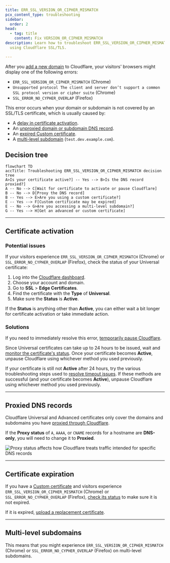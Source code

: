 ```yaml
---
title: ERR_SSL_VERSION_OR_CIPHER_MISMATCH
pcx_content_type: troubleshooting
sidebar:
  order: 2
head:
  - tag: title
    content: Fix VERSION_OR_CIPHER_MISMATCH
description: Learn how to troubleshoot ERR_SSL_VERSION_OR_CIPHER_MISMATCH when
  using Cloudflare SSL/TLS.

---
```



After you [add a new domain](/fundamentals/setup/manage-domains/add-site/) to Cloudflare, your visitors' browsers might display one of the following errors:

* `ERR_SSL_VERSION_OR_CIPHER_MISMATCH` (Chrome)
* `Unsupported protocol The client and server don’t support a common SSL protocol version or cipher suite` (Chrome)
* `SSL_ERROR_NO_CYPHER_OVERLAP` (Firefox)

This error occurs when your domain or subdomain is not covered by an SSL/TLS certificate, which is usually caused by:

* A [delay in certificate activation](#certificate-activation).
* An [unproxied domain or subdomain DNS record](#proxied-dns-records).
* An [expired Custom certificate](#certificate-expiration).
* A [multi-level subdomain](#multi-level-subdomains) (`test.dev.example.com`).

## Decision tree

```mermaid
flowchart TD
accTitle: Troubleshooting ERR_SSL_VERSION_OR_CIPHER_MISMATCH decision tree
A>Is your certificate active?] -- Yes --> B>Is the DNS record proxied?]
A -- No --> C[Wait for certificate to activate or pause Cloudflare]
B -- No --> D[Proxy the DNS record]
B -- Yes --> E>Are you using a custom certificate?]
E -- Yes --> F[Custom certificate may be expired]
E -- No --> G>Are you accessing a multi-level subdomain?]
G -- Yes --> H[Get an advanced or custom certificate]
```

***

## Certificate activation

<Render file="universal-ssl-enable-full" />

### Potential issues

If your visitors experience `ERR_SSL_VERSION_OR_CIPHER_MISMATCH` (Chrome) or `SSL_ERROR_NO_CYPHER_OVERLAP` (Firefox), check the status of your Universal certificate:

1. Log into the [Cloudflare dashboard](https://dash.cloudflare.com).
2. Choose your account and domain.
3. Go to **SSL** > **Edge Certificates**.
4. Find the certificate with the **Type** of **Universal**.
5. Make sure the **Status** is **Active**.

If the **Status** is anything other than **Active**, you can either wait a bit longer for certificate activation or take immediate action.

### Solutions

If you need to immediately resolve this error, [temporarily pause Cloudflare](/fundamentals/setup/manage-domains/pause-cloudflare/).

Since Universal certificates can take up to 24 hours to be issued, wait and [monitor the certificate's status](/ssl/reference/certificate-statuses/#ssltls). Once your certificate becomes **Active**, unpause Cloudflare using whichever method you used previously.

If your certificate is still not **Active** after 24 hours, try the various troubleshooting steps used to [resolve timeout issues](/ssl/edge-certificates/universal-ssl/troubleshooting/#resolve-a-timed-out-state). If these methods are successful (and your certificate becomes **Active**), unpause Cloudflare using whichever method you used previously.

***

## Proxied DNS records

Cloudflare Universal and Advanced certificates only cover the domains and subdomains you have [proxied through Cloudflare](/dns/proxy-status/).

If the **Proxy status** of `A`, `AAAA`, or `CNAME` records for a hostname are **DNS-only**, you will need to change it to **Proxied**.

![Proxy status affects how Cloudflare treats traffic intended for specific DNS records](~/assets/images/dns/proxy-status-screenshot.png)

***

## Certificate expiration

If you have a [Custom certificate](/ssl/edge-certificates/custom-certificates/) and visitors experience `ERR_SSL_VERSION_OR_CIPHER_MISMATCH` (Chrome) or `SSL_ERROR_NO_CYPHER_OVERLAP` (Firefox), [check its status](/ssl/reference/certificate-statuses/#ssltls) to make sure it is not expired.

If it is expired, [upload a replacement certificate](/ssl/edge-certificates/custom-certificates/renewing/).

***

## Multi-level subdomains

<Render file="ussl-limitations-table" />

This means that you might experience `ERR_SSL_VERSION_OR_CIPHER_MISMATCH` (Chrome) or `SSL_ERROR_NO_CYPHER_OVERLAP` (Firefox) on multi-level subdomains.

<Render file="ussl-limitations-solutions" />
